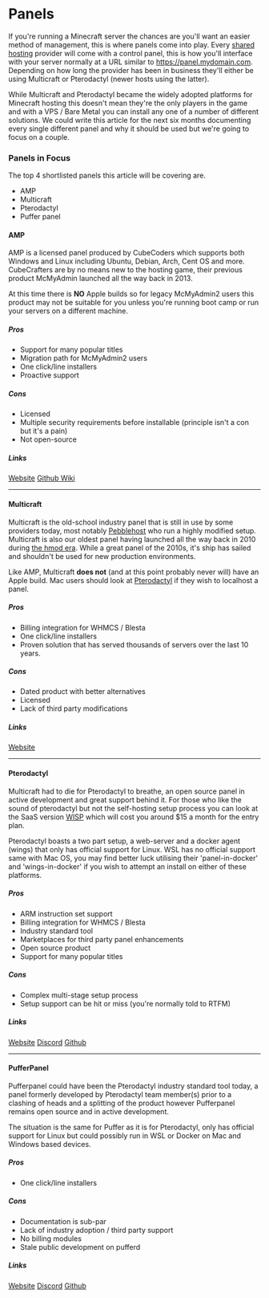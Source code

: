 # Panels
If you're running a Minecraft server the chances are you'll want an easier method of management, this is where panels come into play. Every [shared hosting](types#shared-hosting) provider will come with a control panel, this is how you'll interface with your server normally at a URL similar to https://panel.mydomain.com. Depending on how long the provider has been in business they'll either be using Multicraft or Pterodactyl (newer hosts using the latter). 

While Multicraft and Pterodactyl became the widely adopted platforms for Minecraft hosting this doesn't mean they're the only players in the game and with a VPS / Bare Metal you can install any one of a number of different solutions. We could write this article for the next six months documenting every single different panel and why it should be used but we're going to focus on a couple.

### Panels in Focus

The top 4 shortlisted panels this article will be covering are.
- AMP
- Multicraft
- Pterodactyl
- Puffer panel

#### AMP

AMP is a licensed panel produced by CubeCoders which supports both Windows and Linux including Ubuntu, Debian, Arch, Cent OS and more. CubeCrafters are by no means new to the hosting game, their previous product McMyAdmin launched all the way back in 2013.

At this time there is **NO** Apple builds so for legacy McMyAdmin2 users this product may not be suitable for you unless you're running boot camp or run your servers on a different machine.

##### Pros
- Support for many popular titles
- Migration path for McMyAdmin2 users
- One click/line installers 
- Proactive support

##### Cons
- Licensed
- Multiple security requirements before installable (principle isn't a con but it's a pain)
- Not open-source

##### Links
<div>
<a class="button button--outline button--primary" href="https://cubecoders.com/AMP">Website</a>
<a class="button button--outline button--primary" href="https://github.com/CubeCoders/AMP/wiki">Github Wiki</a>
</div>

---

#### Multicraft

Multicraft is the old-school industry panel that is still in use by some providers today, most notably [Pebblehost](https://pebblehost.com) who run a highly modified setup.  Multicraft is also our oldest panel having launched all the way back in 2010 during [the hmod era](https://github.com/traitor/Minecraft-Server-Mod). While a great panel of the 2010s, it's ship has sailed and shouldn't be used for new production environments.

Like AMP, Multicraft **does not** (and at this point probably never will) have an Apple build. Mac users should look at [Pterodactyl](#pterodactyl) if they wish to localhost a panel.

##### Pros
- Billing integration for WHMCS / Blesta
- One click/line installers
- Proven solution that has served thousands of servers over the last 10 years.

##### Cons
- Dated product with better alternatives
- Licensed
- Lack of third party modifications

##### Links
[Website](https://www.multicraft.org/)

---

#### Pterodactyl

Multicraft had to die for Pterodactyl to breathe, an open source panel in active development and great support behind it. For those who like the sound of pterodactyl but not the self-hosting setup process you can look at the SaaS version [WISP](https://wisp.gg) which will cost you around $15 a month for the entry plan.

Pterodactyl boasts a two part setup, a web-server and a docker agent (wings) that only has official support for Linux. WSL has no official support same with Mac OS, you may find better luck utilising their 'panel-in-docker' and 'wings-in-docker' if you wish to attempt an install on either of these platforms.

##### Pros
- ARM instruction set support
- Billing integration for WHMCS / Blesta
- Industry standard tool
- Marketplaces for third party panel enhancements
- Open source product
- Support for many popular titles

##### Cons
- Complex multi-stage setup process
- Setup support can be hit or miss (you're normally told to RTFM)

##### Links
[Website](https://pterodactyl.io) [Discord](https://discord.gg/pterodactyl) [Github](https://github.com/pterodactyl/panel)

---

#### PufferPanel

Pufferpanel could have been the Pterodactyl industry standard tool today, a panel formerly developed by Pterodactyl team member(s) prior to a clashing of heads and a splitting of the product however Pufferpanel remains open source and in active development. 

The situation is the same for Puffer as it is for Pterodactyl, only has official support for Linux but could possibly run in WSL or Docker on Mac and Windows based devices.

##### Pros
- One click/line installers

##### Cons
- Documentation is sub-par
- Lack of industry adoption / third party support
- No billing modules
- Stale public development on pufferd 

##### Links
[Website](https://www.pufferpanel.com/) [Discord](https://discord.gg/v8dz49e) [Github](https://github.com/pufferpanel/pufferpanel)